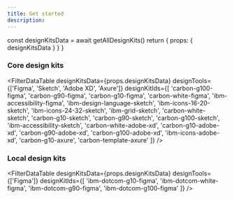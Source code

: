 ```yaml
---
title: Get started
description:
---
```



  const designKitsData = await getAllDesignKits()
  return {
    props: { designKitsData }
  }
}

### Core design kits

<FilterDataTable
  designKitsData={props.designKitsData}
  designTools={['Figma', 'Sketch', 'Adobe XD', 'Axure']}
  designKitIds={[
    'carbon-g100-figma',
    'carbon-g90-figma',
    'carbon-g10-figma',
    'carbon-white-figma',
    'ibm-accessibility-figma',
    'ibm-design-language-sketch',
    'ibm-icons-16-20-sketch',
    'ibm-icons-24-32-sketch',
    'ibm-grid-sketch',
    'carbon-white-sketch',
    'carbon-g10-sketch',
    'carbon-g90-sketch',
    'carbon-g100-sketch',
    'ibm-accessibility-sketch',
    'carbon-white-adobe-xd',
    'carbon-g10-adobe-xd',
    'carbon-g90-adobe-xd',
    'carbon-g100-adobe-xd',
    'ibm-icons-adobe-xd',
    'carbon-g10-axure',
    'carbon-template-axure'
  ]}
/>

### Local design kits

<FilterDataTable
  designKitsData={props.designKitsData}
  designTools={['Figma']}
  designKitIds={[
    'ibm-dotcom-g10-figma',
    'ibm-dotcom-white-figma',
    'ibm-dotcom-g90-figma',
    'ibm-dotcom-g100-figma'
  ]}
/>
